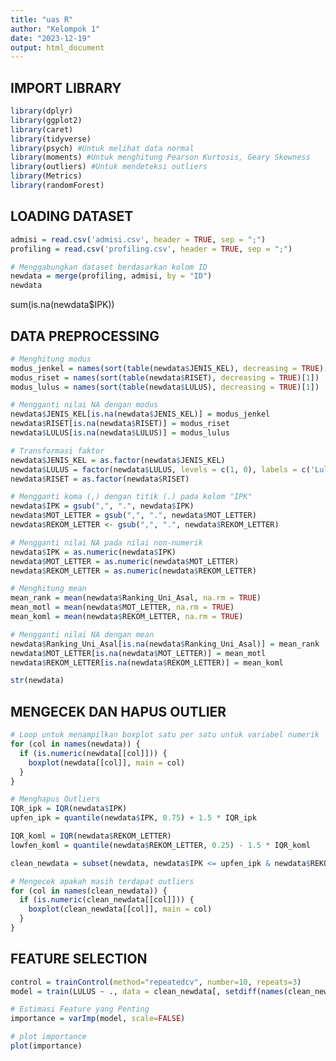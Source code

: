 ```yaml
---
title: "uas R"
author: "Kelompok 1"
date: "2023-12-19"
output: html_document
---
```


## IMPORT LIBRARY
```r
library(dplyr)
library(ggplot2)
library(caret)
library(tidyverse)
library(psych) #Untuk melihat data normal
library(moments) #Untuk menghitung Pearson Kurtosis, Geary Skewness
library(outliers) #Untuk mendeteksi outliers
library(Metrics)
library(randomForest)
```


## LOADING DATASET
```r
admisi = read.csv('admisi.csv', header = TRUE, sep = ";")
profiling = read.csv('profiling.csv', header = TRUE, sep = ";")

# Menggabungkan dataset berdasarkan kolom ID
newdata = merge(profiling, admisi, by = "ID")
newdata
```

sum(is.na(newdata$IPK))

## DATA PREPROCESSING
```r

# Menghitung modus
modus_jenkel = names(sort(table(newdata$JENIS_KEL), decreasing = TRUE)[1])
modus_riset = names(sort(table(newdata$RISET), decreasing = TRUE)[1])
modus_lulus = names(sort(table(newdata$LULUS), decreasing = TRUE)[1])

# Mengganti nilai NA dengan modus
newdata$JENIS_KEL[is.na(newdata$JENIS_KEL)] = modus_jenkel
newdata$RISET[is.na(newdata$RISET)] = modus_riset
newdata$LULUS[is.na(newdata$LULUS)] = modus_lulus

# Transformasi faktor
newdata$JENIS_KEL = as.factor(newdata$JENIS_KEL)
newdata$LULUS = factor(newdata$LULUS, levels = c(1, 0), labels = c('Lulus', 'Tidak Lulus'))
newdata$RISET = as.factor(newdata$RISET)

# Mengganti koma (,) dengan titik (.) pada kolom "IPK"
newdata$IPK = gsub(",", ".", newdata$IPK)
newdata$MOT_LETTER = gsub(",", ".", newdata$MOT_LETTER)
newdata$REKOM_LETTER <- gsub(",", ".", newdata$REKOM_LETTER)

# Mengganti nilai NA pada nilai non-numerik
newdata$IPK = as.numeric(newdata$IPK)
newdata$MOT_LETTER = as.numeric(newdata$MOT_LETTER)
newdata$REKOM_LETTER = as.numeric(newdata$REKOM_LETTER)

# Menghitung mean
mean_rank = mean(newdata$Ranking_Uni_Asal, na.rm = TRUE)
mean_motl = mean(newdata$MOT_LETTER, na.rm = TRUE)
mean_koml = mean(newdata$REKOM_LETTER, na.rm = TRUE)

# Mengganti nilai NA dengan mean
newdata$Ranking_Uni_Asal[is.na(newdata$Ranking_Uni_Asal)] = mean_rank
newdata$MOT_LETTER[is.na(newdata$MOT_LETTER)] = mean_motl
newdata$REKOM_LETTER[is.na(newdata$REKOM_LETTER)] = mean_koml

str(newdata)
```

## MENGECEK DAN HAPUS OUTLIER

```r

# Loop untuk menampilkan boxplot satu per satu untuk variabel numerik
for (col in names(newdata)) {
  if (is.numeric(newdata[[col]])) {
    boxplot(newdata[[col]], main = col)
  }
}

# Menghapus Outliers
IQR_ipk = IQR(newdata$IPK)
upfen_ipk = quantile(newdata$IPK, 0.75) + 1.5 * IQR_ipk

IQR_koml = IQR(newdata$REKOM_LETTER)
lowfen_koml = quantile(newdata$REKOM_LETTER, 0.25) - 1.5 * IQR_koml

clean_newdata = subset(newdata, newdata$IPK <= upfen_ipk & newdata$REKOM_LETTER >= lowfen_koml)

# Mengecek apakah masih terdapat outliers
for (col in names(clean_newdata)) {
  if (is.numeric(clean_newdata[[col]])) {
    boxplot(clean_newdata[[col]], main = col)
  }
}

```

## FEATURE SELECTION
```r

control = trainControl(method="repeatedcv", number=10, repeats=3)
model = train(LULUS ~ ., data = clean_newdata[, setdiff(names(clean_newdata), "NAMA")], method = "lvq", preProcess = "scale", trControl = control)

# Estimasi Feature yang Penting
importance = varImp(model, scale=FALSE)

# plot importance
plot(importance)

```



